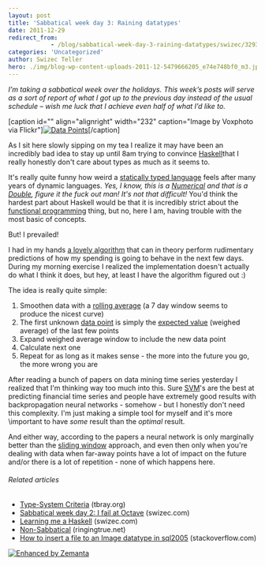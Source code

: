 ```yaml
---
layout: post
title: 'Sabbatical week day 3: Raining datatypes'
date: 2011-12-29
redirect_from: 
            - /blog/sabbatical-week-day-3-raining-datatypes/swizec/3293
categories: 'Uncategorized'
author: Swizec Teller
hero: ./img/blog-wp-content-uploads-2011-12-5479666205_e74e748bf0_m3.jpg
---
```

_I’m taking a sabbatical week over the holidays. This week’s posts will serve as a sort of report of what I got up to the previous day instead of the usual schedule – wish me luck that I achieve even half of what I’d like to._



\[caption id="" align="alignright" width="232" caption="Image by Voxphoto via Flickr"][![Data Points](./img/blog-wp-content-uploads-2011-12-5479666205_e74e748bf0_m3.jpg "Data Points")](http://www.flickr.com/photos/13757887@N00/5479666205)\[/caption]



As I sit here slowly sipping on my tea I realize it may have been an incredibly bad idea to stay up until 8am trying to convince [Haskell](http://haskell.org "Haskell (programming language)")that I really honestly don't care about types as much as it seems to.



It's really quite funny how weird a [statically typed language](http://en.wikipedia.org/wiki/Type_system "Type system") feels after many years of dynamic languages. _Yes, I know, this is a [Numerical](http://en.wikipedia.org/wiki/Number "Number") and that is a [Double](http://en.wikipedia.org/wiki/Floating_point), figure it the fuck out man! It's not that difficult!_ You'd think the hardest part about Haskell would be that it is incredibly strict about the [functional programming](http://en.wikipedia.org/wiki/Functional_programming "Functional programming") thing, but no, here I am, having trouble with the most basic of concepts.



But! I prevailed!



I had in my hands [a lovely algorithm](https://github.com/Swizec/Personal-Runway/blob/master/implementation/window.hs) that can in theory perform rudimentary predictions of how my spending is going to behave in the next few days. During my morning exercise I realized the implementation doesn't actually do what I think it does, but hey, at least I have the algorithm figured out :)



The idea is really quite simple:

1. Smoothen data with a [rolling average](http://en.wikipedia.org/wiki/Moving_average "Moving average") (a 7 day window seems to produce the nicest curve)
2. The first unknown [data point](http://en.wikipedia.org/wiki/Data_point "Data point") is simply the [expected value](http://en.wikipedia.org/wiki/Expected_value "Expected value") (weighed average) of the last few points
3. Expand weighed average window to include the new data point
4. Calculate next one
5. Repeat for as long as it makes sense - the more into the future you go, the more wrong you are

After reading a bunch of papers on data mining time series yesterday I realized that I'm thinking way too much into this. Sure [SVM](http://en.wikipedia.org/wiki/Support_vector_machine "Support vector machine")'s are the best at predicting financial time series and people have extremely good results with backpropagation neural networks - somehow - but I honestly don't need this complexity. I'm just making a simple tool for myself and it's more \\important to have _some_ result than the _optimal_ result.



And either way, according to the papers a neural network is only marginally better than the [sliding window](http://en.wikipedia.org/wiki/Sliding_window_protocol "Sliding window protocol") approach, and even then only when you're dealing with data when far-away points have a lot of impact on the future and/or there is a lot of repetition - none of which happens here.

###### Related articles

- [Type-System Criteria](http://www.tbray.org/ongoing/When/201x/2011/12/27/Type-Systems) (tbray.org)
- [Sabbatical week day 2: I fail at Octave](http://swizec.com/blog/sabbatical-week-day-2-i-fail-at-octave/swizec/3282) (swizec.com)
- [Learning me a Haskell](http://swizec.com/blog/learning-me-a-haskell/swizec/3272) (swizec.com)
- [Non-Sabbatical](http://ringingtrue.net/2011/12/27/non-sabbatical/) (ringingtrue.net)
- [How to insert a file to an Image datatype in sql2005](http://stackoverflow.com/questions/8178445/how-to-insert-a-file-to-an-image-datatype-in-sql-server-2005) (stackoverflow.com)

[![Enhanced by Zemanta](http://img.zemanta.com/zemified_e.png?x-id=ce282cd2-9d04-4814-b93d-219c7e073a5d)](http://www.zemanta.com/ "Enhanced by Zemanta")